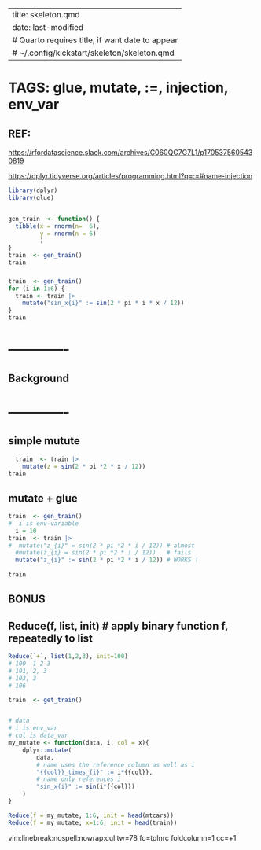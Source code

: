 
---
title: skeleton.qmd
date: last-modified
# Quarto requires title, if want date to appear
# ~/.config/kickstart/skeleton/skeleton.qmd
---
#   TAGS:   glue, mutate, :=, injection, env_var
## REF: 
<https://rfordatascience.slack.com/archives/C060QC7G7L1/p1705375605430819>

<https://dplyr.tidyverse.org/articles/programming.html?q=:=#name-injection>

```r
library(dplyr)
library(glue)


gen_train  <- function() {
  tibble(x = rnorm(n=  6),
         y = rnorm(n = 6)
         )
}
train  <- gen_train()
train
```
###
```r
train  <- gen_train()
for (i in 1:6) {
  train <- train |>
    mutate("sin_x{i}" := sin(2 * pi * i * x / 12))
}
train
```
# -------------
## Background
# -------------

## simple mutute
```r
  train  <- train |> 
    mutate(z = sin(2 * pi *2 * x / 12))
train
```

##  mutate + glue
```r
train  <- gen_train()
#  i is env-variable
  i = 10
train  <- train |>
#  mutate("z_{i}" = sin(2 * pi *2 * i / 12)) # almost
  #mutate(z_{i} = sin(2 * pi *2 * i / 12))   # fails
  mutate("z_{i}" := sin(2 * pi *2 * i / 12)) # WORKS !
  
train
```
##  BONUS
## Reduce(f, list, init) # apply binary function f, repeatedly to list

```r
Reduce(`+`, list(1,2,3), init=100)
# 100  1 2 3
# 101, 2, 3
# 103, 3
# 106

train  <- get_train()


# data 
# i is env_var
# col is data_var 
my_mutate <- function(data, i, col = x){
    dplyr::mutate(
        data,
        # name uses the reference column as well as i
        "{{col}}_times_{i}" := i*{{col}},
        # name only references i
        "sin_x{i}" := sin(i*{{col}})
    )
}

Reduce(f = my_mutate, 1:6, init = head(mtcars))
Reduce(f = my_mutate, x=1:6, init = head(train))
```
vim:linebreak:nospell:nowrap:cul tw=78 fo=tqlnrc foldcolumn=1 cc=+1
